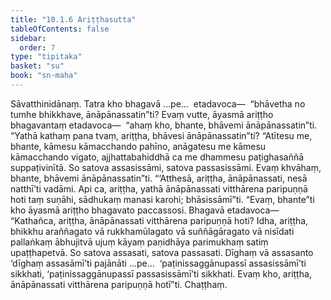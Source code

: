 ```yaml
---
title: "10.1.6 Ariṭṭhasutta"
tableOfContents: false
sidebar:
  order: 7
type: "tipitaka"
basket: "su"
book: "sn-maha"
---
```



<DynamicBreadcrumb />

<Division number="982" book="sn-maha">

<Paragraph number="1661" book="sn-maha">
Sāvatthinidānaṃ. Tatra kho bhagavā …pe…  etadavoca—  “bhāvetha no tumhe bhikkhave, ānāpānassatin”ti? Evaṃ vutte, āyasmā ariṭṭho bhagavantaṃ etadavoca—  “ahaṃ kho, bhante, bhāvemi ānāpānassatin”ti. “Yathā kathaṃ pana tvaṃ, ariṭṭha, bhāvesi ānāpānassatin”ti? “Atītesu me, bhante, kāmesu kāmacchando pahīno, anāgatesu me kāmesu kāmacchando vigato, ajjhattabahiddhā ca me dhammesu paṭighasaññā suppaṭivinītā. So satova assasissāmi, satova passasissāmi. Evaṃ khvāhaṃ, bhante, bhāvemi ānāpānassatin”ti.
</Paragraph>

<Paragraph number="1662" book="sn-maha">
“‘Atthesā, ariṭṭha, ānāpānassati, nesā natthī’ti vadāmi. Api ca, ariṭṭha, yathā ānāpānassati vitthārena paripuṇṇā hoti taṃ suṇāhi, sādhukaṃ manasi karohi; bhāsissāmī”ti. “Evaṃ, bhante”ti kho āyasmā ariṭṭho bhagavato paccassosi. Bhagavā etadavoca—
</Paragraph>

<Paragraph number="1663" book="sn-maha">
“Kathañca, ariṭṭha, ānāpānassati vitthārena paripuṇṇā hoti? Idha, ariṭṭha, bhikkhu araññagato vā rukkhamūlagato vā suññāgāragato vā nisīdati pallaṅkaṃ ābhujitvā ujuṃ kāyaṃ paṇidhāya parimukhaṃ satiṃ upaṭṭhapetvā. So satova assasati, satova passasati. Dīghaṃ vā assasanto ‘dīghaṃ assasāmī’ti pajānāti …pe…  ‘paṭinissaggānupassī assasissāmī’ti sikkhati, ‘paṭinissaggānupassī passasissāmī’ti sikkhati. Evaṃ kho, ariṭṭha, ānāpānassati vitthārena paripuṇṇā hotī”ti.

</Paragraph>
</Division>

<Paragraph number="1664" type="center" book="sn-maha">
Chaṭṭhaṃ.
</Paragraph>